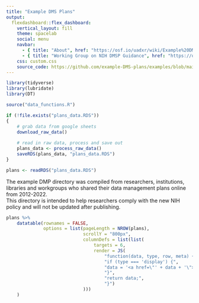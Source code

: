 ```yaml
---
title: "Example DMS Plans"
output: 
  flexdashboard::flex_dashboard:
    vertical_layout: fill
    theme: spacelab
    social: menu
    navbar:
      - { title: "About", href: "https://osf.io/uadxr/wiki/Example%20DMSP%20Plans/", align: left }
      - { title: "Working Group on NIH DMSP Guidance", href: "https://osf.io/uadxr/wiki/home/", align: left }
    css: custom.css
    source_code: https://github.com/example-DMS-plans/examples/blob/main/index.Rmd
---
```


```r
library(tidyverse)
library(lubridate)
library(DT)

source("data_functions.R")

if (!file.exists("plans_data.RDS"))
{
    # grab data from google sheets
    download_raw_data()
    
    # read in raw data, process and save out
    plans_data <- process_raw_data()
    saveRDS(plans_data, "plans_data.RDS")
}

plans <- readRDS("plans_data.RDS")
```

The example DMP directory was compiled from researchers, institutions, libraries and workgroups who shared their data management plans online from 2012-2022.<br />
This directory is intended to help researchers comply with the new NIH policy and will not be updated after publishing.

```r
plans %>%
    datatable(rownames = FALSE, 
              options = list(pageLength = NROW(plans), 
                             scrollY = "800px", 
                             columnDefs = list(list(
                                 targets = 6,
                                 render = JS(
                                     "function(data, type, row, meta) {",
                                     "if (type === 'display') {",
                                     "data = '<a href=\"' + data + '\">' + 'link' + '</a>';",
                                     "}", 
                                     "return data;", 
                                     "}")
                             )))
    )
```
